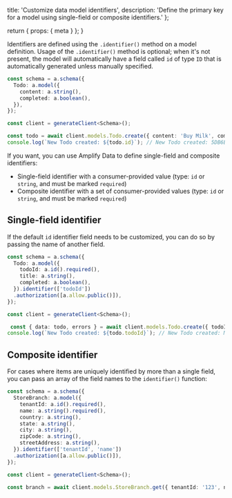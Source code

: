   title: 'Customize data model identifiers',
  description:
    'Define the primary key for a model using single-field or composite identifiers.'
};

  return {
    props: {
      meta
    }
  };
}

Identifiers are defined using the `.identifier()` method on a model definition. Usage of the `.identifier()` method is optional; when it's not present, the model will automatically have a field called `id` of type `ID` that is automatically generated unless manually specified.

```typescript
const schema = a.schema({
  Todo: a.model({
    content: a.string(),
    completed: a.boolean(),
  }),
});
```

```ts
const client = generateClient<Schema>();

const todo = await client.models.Todo.create({ content: 'Buy Milk', completed: false });
console.log(`New Todo created: ${todo.id}`); // New Todo created: 5DB6B4CC-CD41-49F5-9844-57C0AB506B69
```

If you want, you can use Amplify Data to define single-field and composite identifiers:
- Single-field identifier with a consumer-provided value (type: `id` or `string`, and must be marked `required`)
- Composite identifier with a set of consumer-provided values (type: `id` or `string`, and must be marked `required`)

## Single-field identifier

If the default `id` identifier field needs to be customized, you can do so by passing the name of another field.

```typescript
const schema = a.schema({
  Todo: a.model({
    todoId: a.id().required(),
    title: a.string(),
    completed: a.boolean(),
  }).identifier(['todoId'])
  .authorization([a.allow.public()]),
});

const client = generateClient<Schema>();

 const { data: todo, errors } = await client.models.Todo.create({ todoId: 'MyUniqueTodoId', title: 'Buy Milk', completed: false });
console.log(`New Todo created: ${todo.todoId}`); // New Todo created: MyUniqueTodoId
```

## Composite identifier

For cases where items are uniquely identified by more than a single field, you can pass an array of the field names to the `identifier()` function:

```typescript
const schema = a.schema({
  StoreBranch: a.model({
    tenantId: a.id().required(),
    name: a.string().required(),
    country: a.string(),
    state: a.string(),
    city: a.string(),
    zipCode: a.string(),
    streetAddress: a.string(),
  }).identifier(['tenantId', 'name'])
  .authorization([a.allow.public()]),
});

const client = generateClient<Schema>();

const branch = await client.models.StoreBranch.get({ tenantId: '123', name: 'Downtown' }); // All identifier fields are required when retrieving an item
```
